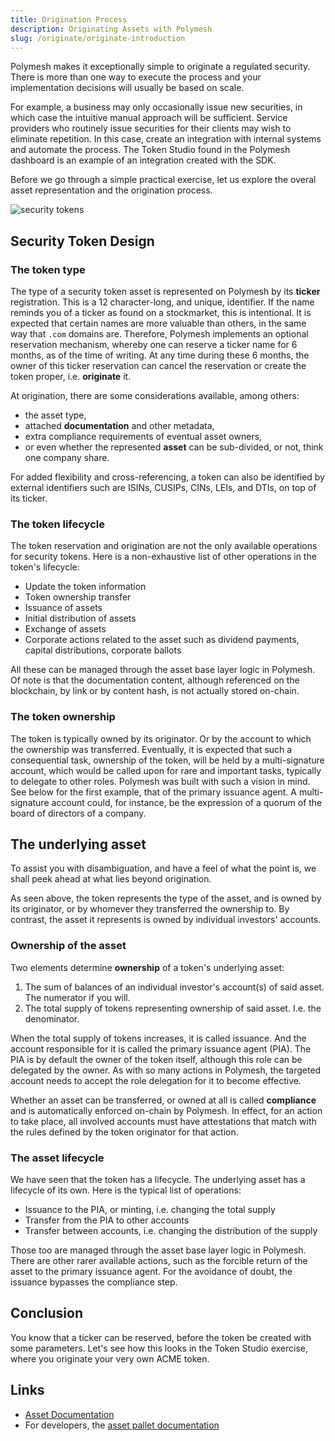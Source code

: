 ```yaml
---
title: Origination Process
description: Originating Assets with Polymesh
slug: /originate/originate-introduction
---
```



Polymesh makes it exceptionally simple to originate a regulated security. There is more than one way to execute the process and your implementation decisions will usually be based on scale.

For example, a business may only occasionally issue new securities, in which case the intuitive manual approach will be sufficient. Service providers who routinely issue securities for their clients may wish to eliminate repetition. In this case, create an integration with internal systems and automate the process. The Token Studio found in the Polymesh dashboard is an example of an integration created with the SDK.

Before we go through a simple practical exercise, let us explore the overal asset representation and the origination process.

![security tokens](images/security_tokens.png)

## Security Token Design

### The token type

The type of a security token asset is represented on Polymesh by its **ticker** registration. This is a 12 character-long, and unique, identifier.  If the name reminds you of a ticker as found on a stockmarket, this is intentional. It is expected that certain names are more valuable than others, in the same way that `.com` domains are. Therefore, Polymesh implements an optional reservation mechanism, whereby one can reserve a ticker name for 6 months, as of the time of writing. At any time during these 6 months, the owner of this ticker reservation can cancel the reservation or create the token proper, i.e. **originate** it.

At origination, there are some considerations available, among others:

* the asset type,
* attached **documentation** and other metadata,
* extra compliance requirements of eventual asset owners,
* or even whether the represented **asset** can be sub-divided, or not, think one company share.

For added flexibility and cross-referencing, a token can also be identified by external identifiers such are ISINs, CUSIPs, CINs, LEIs, and DTIs, on top of its ticker.

### The token lifecycle

The token reservation and origination are not the only available operations for security tokens. Here is a non-exhaustive list of other operations in the token's lifecycle:

* Update the token information
* Token ownership transfer
* Issuance of assets
* Initial distribution of assets
* Exchange of assets
* Corporate actions related to the asset such as dividend payments, capital distributions, corporate ballots

All these can be managed through the asset base layer logic in Polymesh. Of note is that the documentation content, although referenced on the blockchain, by link or by content hash, is not actually stored on-chain.

### The token ownership

The token is typically owned by its originator. Or by the account to which the ownership was transferred. Eventually, it is expected that such a consequential task, ownership of the token, will be held by a multi-signature account, which would be called upon for rare and important tasks, typically to delegate to other roles. Polymesh was built with such a vision in mind. See below for the first example, that of the primary issuance agent. A multi-signature account could, for instance, be the expression of a quorum of the board of directors of a company.

## The underlying asset

To assist you with disambiguation, and have a feel of what the point is, we shall peek ahead at what lies beyond origination.

As seen above, the token represents the type of the asset, and is owned by its originator, or by whomever they transferred the ownership to. By contrast, the asset it represents is owned by individual investors' accounts.

### Ownership of the asset

Two elements determine **ownership** of a token's underlying asset:

1. The sum of balances of an individual investor's account(s) of said asset. The numerator if you will.
2. The total supply of tokens representing ownership of said asset. I.e. the denominator.

When the total supply of tokens increases, it is called issuance. And the account responsible for it is called the primary issuance agent (PIA). The PIA is by default the owner of the token itself, although this role can be delegated by the owner. As with so many actions in Polymesh, the targeted account needs to accept the role delegation for it to become effective.

<HighlightBox type="info">

Whether an asset can be transferred, or owned at all is called **compliance** and is automatically enforced on-chain by Polymesh. In effect, for an action to take place, all involved accounts must have attestations that match with the rules defined by the token originator for that action.

</HighlightBox>

### The asset lifecycle

We have seen that the token has a lifecycle. The underlying asset has a lifecycle of its own. Here is the typical list of operations:

* Issuance to the PIA, or minting, i.e. changing the total supply
* Transfer from the PIA to other accounts
* Transfer between accounts, i.e. changing the distribution of the supply

Those too are managed through the asset base layer logic in Polymesh. There are other rarer available actions, such as the forcible return of the asset to the primary issuance agent. For the avoidance of doubt, the issuance bypasses the compliance step.

## Conclusion

You know that a ticker can be reserved, before the token be created with some parameters. Let's see how this looks in the Token Studio exercise, where you originate your very own ACME token.

## Links

* [Asset Documentation](https://developers.polymesh.live/assets/)
* For developers, the [asset pallet documentation](https://docs.polymesh.live/pallet_asset/index.html)
